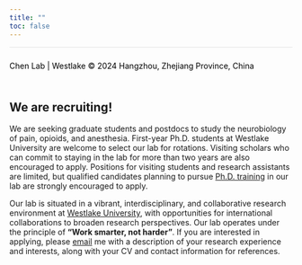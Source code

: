 ```yaml
---
title: ""
toc: false
---
```


<footer style="background-color: transparent; text-align: left; padding: 10px 0; color: black; font-size: 14px; border-top: 1px solid rgba(0, 0, 0, 0.1);">

Chen Lab \| Westlake © 2024 Hangzhou, Zhejiang Province, China

</footer>

## We are recruiting!

We are seeking graduate students and postdocs to study the neurobiology of pain, opioids, and anesthesia. First-year Ph.D. students at Westlake University are welcome to select our lab for rotations. Visiting scholars who can commit to staying in the lab for more than two years are also encouraged to apply. Positions for visiting students and research assistants are limited, but qualified candidates planning to pursue [Ph.D. training](https://www.westlake.edu.cn/admissions_aid/graduate/) in our lab are strongly encouraged to apply.

Our lab is situated in a vibrant, interdisciplinary, and collaborative research environment at [Westlake University](https://www.westlake.edu.cn/), with opportunities for international collaborations to broaden research perspectives. Our lab operates under the principle of **"Work smarter, not harder"**. If you are interested in applying, please [email](mailto:chenchong@westlake.edu.cn) me with a description of your research experience and interests, along with your CV and contact information for references.

